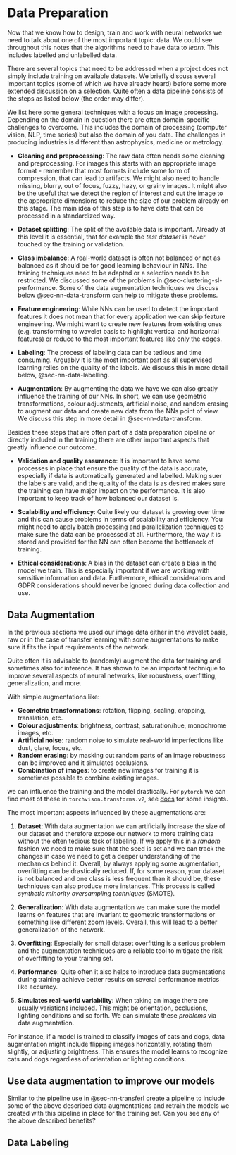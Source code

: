 # Data Preparation {#sec-nn-data}

Now that we know how to design, train and work with neural networks we need to talk about one of the most important topic: data. 
We could see throughout this notes that the algorithms need to have data to _learn_.
This includes labelled and unlabelled data. 

There are several topics that need to be addressed when a project does not simply include training on available datasets.
We briefly discuss several important topics (some of which we have already heard) before some more extended discussion on a selection.
Quite often a data pipeline consists of the steps as listed below (the order may differ).

::: {.callout-note}

We list here some general techniques with a focus on image processing.
Depending on the domain in question there are often domain-specific challenges to overcome.
This includes the domain of processing (computer vision, NLP, time series) but also the domain of you data.
The challenges in producing industries is different than astrophysics, medicine or metrology.

:::

- **Cleaning and preprocessing**: The raw data often needs some cleaning and preprocessing.
For images this starts with an appropriate image format - remember that most formats include some form of compression, that can lead to artifacts.
We might also need to handle missing, blurry, out of focus, fuzzy, hazy, or grainy images.
It might also be the useful that we detect the region of interest and cut the image to the appropriate dimensions to reduce the size of our problem already on this stage.
The main idea of this step is to have data that can be processed in a standardized way.

- **Dataset splitting**: The split of the available data is important.
Already at this level it is essential, that for example the _test dataset_ is never touched by the training or validation.

- **Class imbalance**: A real-world dataset is often not balanced or not as balanced as it should be for good learning behaviour in NNs.
The training techniques need to be adapted or a selection needs to be restricted.
We discussed some of the problems in @sec-clustering-sl-performance.
Some of the data augmentation techniques we discuss below @sec-nn-data-transform can help to mitigate these problems. 

- **Feature engineering**: While NNs can be used to detect the important features it does not mean that for every application we can skip feature engineering.
We might want to create new features from existing ones (e.g. transforming to wavelet basis to highlight vertical and horizontal features) or reduce to the most important features like only the edges. 

- **Labeling**: The process of labeling data can be tedious and time consuming.
Arguably it is the most important part as all supervised learning relies on the quality of the labels.
We discuss this in more detail below, @sec-nn-data-labelling.


- **Augmentation**: By augmenting the data we have we can also greatly influence the training of our NNs. In short, we can use geometric transformations, colour adjustments, artificial noise, and random erasing to augment our data and create new data from the NNs point of view.
We discuss this step in more detail in @sec-nn-data-transform.

Besides these steps that are often part of a data preparation pipeline or directly included in the training there are other important aspects that greatly influence our outcome.

- **Validation and quality assurance**: It is important to have some processes in place that ensure the quality of the data is accurate, especially if data is automatically generated and labelled.
Making suer the labels are valid, and the quality of the data is as desired makes sure the training can have major impact on the performance.
It is also important to keep track of how balanced our dataset is.

- **Scalability and efficiency**: Quite likely our dataset is growing over time and this can cause problems in terms of scalability and efficiency.
You might need to apply batch processing and parallelization techniques to make sure the data can be processed at all. 
Furthermore, the way it is stored and provided for the NN can often become the bottleneck of training. 

- **Ethical considerations**: A bias in the dataset can create a bias in the model we train.
This is especially important if we are working with sensitive information and data.
Furthermore, ethical considerations and GDPR considerations should never be ignored during data collection and use.

## Data Augmentation {#sec-nn-data-transform}

In the previous sections we used our image data either in the wavelet basis, raw or in the case of transfer learning with some augmentations to make sure it fits the input requirements of the network. 

Quite often it is advisable to (randomly) augment the data for training and 
sometimes also for inference.
It has shown to be an important technique to improve several aspects of neural networks, like robustness, overfitting, generalization, and more.

With simple augmentations like:

- **Geometric transformations**: rotation, flipping, scaling, cropping, translation, etc.
- **Colour adjustments**: brightness, contrast, saturation/hue, monochrome images, etc.
- **Artificial noise**: random noise to simulate real-world imperfections like dust, glare, focus, etc. 
- **Random erasing**: by masking out random parts of an image robustness can be improved and it simulates occlusions.
- **Combination of images**: to create new images for training it is sometimes possible to combine existing images.

we can influence the training and the model drastically.
For `pytorch` we can find most of these in `torchvison.transforms.v2`, see [docs](https://docs.pytorch.org/vision/stable/transforms.html) for some insights.

The most important aspects influenced by these augmentations are:

1. **Dataset**: With data augmentation we can artificially increase the size of our dataset and therefore expose our network to more training data without the often tedious task of labeling. If we apply this in a _random_ fashion we need to make sure that the seed is set and we can track the changes in case we need to get a deeper understanding of the mechanics behind it. Overall, by always applying some augmentation, overfitting can be drastically reduced. If, for some reason, your dataset is not balanced and one class is less frequent than it should be, these techniques can also produce more instances. This process is called _synthetic minority oversampling techniques_ (SMOTE).

1. **Generalization**: With data augmentation we can make sure the model learns on features that are invariant to geometric transformations or something like different zoom levels. Overall, this will lead to a better generalization of the network.

1. **Overfitting**: Especially for small dataset overfitting is a serious problem and the augmentation techniques are a reliable tool to mitigate the risk of overfitting to your training set.

1. **Performance**: Quite often it also helps to introduce data augmentations during training achieve better results on several performance metrics like accuracy. 

1. **Simulates real-world variability**: When taking an image there are usually variations included. This might be orientation, occlusions, lighting conditions and so forth. We can simulate these _problems_ via data augmentation.


For instance, if a model is trained to classify images of cats and dogs, data augmentation might include flipping images horizontally, rotating them slightly, or adjusting brightness. This ensures the model learns to recognize cats and dogs regardless of orientation or lighting conditions.

::: {.callout-caution appearance="simple" icon=false}
:::: {#exr-nn-data-augmentation-1}

## Use data augmentation to improve our models

Similar to the pipeline use in @sec-nn-transferl create a pipeline to include some of the above described data augmentations and retrain the models we created with this pipeline in place for the training set. 
Can you see any of the above described benefits?
::::
:::

## Data Labeling {#sec-nn-data-labelling}
